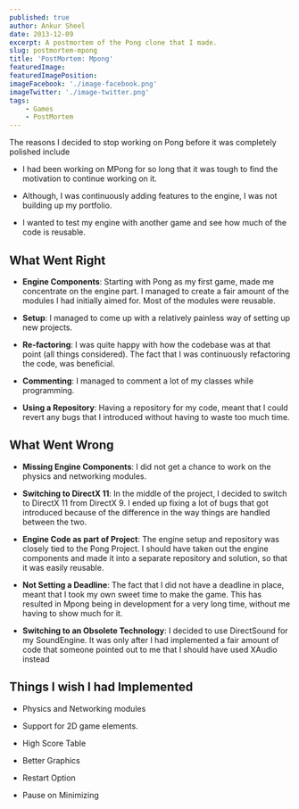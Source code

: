 ```yaml
---
published: true
author: Ankur Sheel
date: 2013-12-09
excerpt: A postmortem of the Pong clone that I made.
slug: postmortem-mpong
title: 'PostMortem: Mpong'
featuredImage:
featuredImagePosition:
imageFacebook: './image-facebook.png'
imageTwitter: './image-twitter.png'
tags:
    - Games
    - PostMortem
---
```


The reasons I decided to stop working on Pong before it was completely polished include

-   I had been working on MPong for so long that it was tough to find the motivation to continue working on it.

-   Although, I was continuously adding features to the engine, I was not building up my portfolio.

-   I wanted to test my engine with another game and see how much of the code is reusable.

## What Went Right

-   **Engine Components**: Starting with Pong as my first game, made me concentrate on the engine part. I managed to
    create a fair amount of the modules I had initially aimed for. Most of the modules were reusable.

-   **Setup**: I managed to come up with a relatively painless way of setting up new projects.

-   **Re-factoring**: I was quite happy with how the codebase was at that point (all things considered). The fact that I
    was continuously refactoring the code, was beneficial.

-   **Commenting**: I managed to comment a lot of my classes while programming.

-   **Using a Repository**: Having a repository for my code, meant that I could revert any bugs that I introduced
    without having to waste too much time.

## What Went Wrong

-   **Missing Engine Components**: I did not get a chance to work on the physics and networking modules.

-   **Switching to DirectX 11**: In the middle of the project, I decided to switch to DirectX 11 from DirectX 9. I ended
    up fixing a lot of bugs that got introduced because of the difference in the way things are handled between the two.

-   **Engine Code as part of Project**: The engine setup and repository was closely tied to the Pong Project. I should
    have taken out the engine components and made it into a separate repository and solution, so that it was easily
    reusable.

-   **Not Setting a Deadline**: The fact that I did not have a deadline in place, meant that I took my own sweet time to
    make the game. This has resulted in Mpong being in development for a very long time, without me having to show much
    for it.

-   **Switching to an Obsolete Technology**: I decided to use DirectSound for my SoundEngine. It was only after I had
    implemented a fair amount of code that someone pointed out to me that I should have used XAudio instead

## Things I wish I had Implemented

-   ​Physics and Networking modules

-   Support for 2D game elements.

-   High Score Table

-   Better Graphics

-   Restart Option

-   Pause on Minimizing

